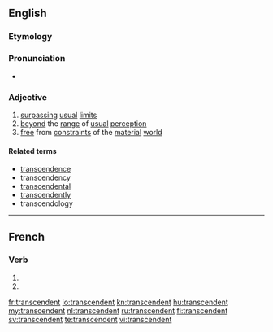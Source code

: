 ==English==
===Etymology===
{{suffix|transcend|ent}}

===Pronunciation===
* {{IPA|/tɹænˈsɛndɛnt/}}

===Adjective===
{{en-adj}}
# [[surpass]]ing [[usual]] [[limit]]s
# [[beyond]] the [[range]] of [[usual]] [[perception]]
# [[free]] from [[constraint]]s of the [[material]] [[world]]

====Related terms====
* [[transcendence]]
* [[transcendency]]
* [[transcendental]]
* [[transcendently]]
* transcendology

----

==French==
===Verb===
{{fr-verb-form}}
# {{conjugation of|transcender||3|p|pres|ind|lang=fr}}
# {{conjugation of|transcender||3|p|pres|sub|lang=fr}}
[[fr:transcendent]]
[[io:transcendent]]
[[kn:transcendent]]
[[hu:transcendent]]
[[my:transcendent]]
[[nl:transcendent]]
[[ru:transcendent]]
[[fi:transcendent]]
[[sv:transcendent]]
[[te:transcendent]]
[[vi:transcendent]]